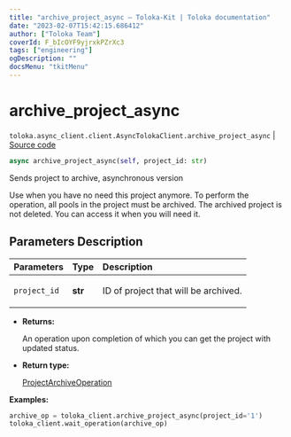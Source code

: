 ```yaml
---
title: "archive_project_async — Toloka-Kit | Toloka documentation"
date: "2023-02-07T15:42:15.686412"
author: ["Toloka Team"]
coverId: F_bIcOYF9yjrxkPZrXc3
tags: ["engineering"]
ogDescription: ""
docsMenu: "tkitMenu"
---
```


# archive_project_async
`toloka.async_client.client.AsyncTolokaClient.archive_project_async` | [Source code](https://github.com/Toloka/toloka-kit/blob/v1.1.3/src/async_client/client.py#L0)

```python
async archive_project_async(self, project_id: str)
```

Sends project to archive, asynchronous version

Use when you have no need this project anymore. To perform the operation, all pools in the project must be archived.
The archived project is not deleted. You can access it when you will need it.

## Parameters Description

| Parameters | Type | Description |
| :----------| :----| :-----------|
`project_id`|**str**|<p>ID of project that will be archived.</p>

* **Returns:**

  An operation upon completion of which you can get the project with updated status.

* **Return type:**

  [ProjectArchiveOperation](/docs-new/toloka-kit/reference/toloka.client.operations.ProjectArchiveOperation)

**Examples:**

```python
archive_op = toloka_client.archive_project_async(project_id='1')
toloka_client.wait_operation(archive_op)
```
